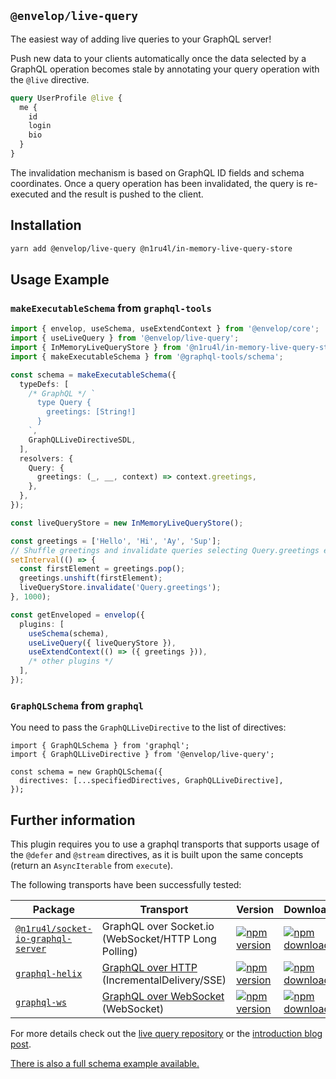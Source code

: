 ## `@envelop/live-query`

The easiest way of adding live queries to your GraphQL server!

Push new data to your clients automatically once the data selected by a GraphQL operation becomes stale by annotating your query operation with the `@live` directive.

```graphql
query UserProfile @live {
  me {
    id
    login
    bio
  }
}
```

The invalidation mechanism is based on GraphQL ID fields and schema coordinates. Once a query operation has been invalidated, the query is re-executed and the result is pushed to the client.

## Installation

```bash
yarn add @envelop/live-query @n1ru4l/in-memory-live-query-store
```

## Usage Example

### `makeExecutableSchema` from `graphql-tools`

```ts
import { envelop, useSchema, useExtendContext } from '@envelop/core';
import { useLiveQuery } from '@envelop/live-query';
import { InMemoryLiveQueryStore } from '@n1ru4l/in-memory-live-query-store';
import { makeExecutableSchema } from '@graphql-tools/schema';

const schema = makeExecutableSchema({
  typeDefs: [
    /* GraphQL */ `
      type Query {
        greetings: [String!]
      }
    `,
    GraphQLLiveDirectiveSDL,
  ],
  resolvers: {
    Query: {
      greetings: (_, __, context) => context.greetings,
    },
  },
});

const liveQueryStore = new InMemoryLiveQueryStore();

const greetings = ['Hello', 'Hi', 'Ay', 'Sup'];
// Shuffle greetings and invalidate queries selecting Query.greetings every second.
setInterval(() => {
  const firstElement = greetings.pop();
  greetings.unshift(firstElement);
  liveQueryStore.invalidate('Query.greetings');
}, 1000);

const getEnveloped = envelop({
  plugins: [
    useSchema(schema),
    useLiveQuery({ liveQueryStore }),
    useExtendContext(() => ({ greetings })),
    /* other plugins */
  ],
});
```

### `GraphQLSchema` from `graphql`

You need to pass the `GraphQLLiveDirective` to the list of directives:

```tsx
import { GraphQLSchema } from 'graphql';
import { GraphQLLiveDirective } from '@envelop/live-query';

const schema = new GraphQLSchema({
  directives: [...specifiedDirectives, GraphQLLiveDirective],
});
```

## Further information

This plugin requires you to use a graphql transports that supports usage of the `@defer` and `@stream` directives, as it is built upon the same concepts (return an `AsyncIterable` from `execute`).

The following transports have been successfully tested:

| Package                                                                                                                          | Transport                                                                                   | Version                                                                                                                                                                         | Downloads                                                                                                                                                                          |
| -------------------------------------------------------------------------------------------------------------------------------- | ------------------------------------------------------------------------------------------- | ------------------------------------------------------------------------------------------------------------------------------------------------------------------------------- | ---------------------------------------------------------------------------------------------------------------------------------------------------------------------------------- |
| [`@n1ru4l/socket-io-graphql-server`](https://github.com/n1ru4l/graphql-live-queries/blob/main/packages/socket-io-graphql-server) | GraphQL over Socket.io (WebSocket/HTTP Long Polling)                                        | [![npm version](https://badge.fury.io/js/%40n1ru4l%2Fsocket-io-graphql-server.svg)](https://github.com/n1ru4l/graphql-live-queries/blob/main/packages/socket-io-graphql-server) | [![npm downloads](https://img.shields.io/npm/dm/@n1ru4l/socket-io-graphql-server.svg)](https://github.com/n1ru4l/graphql-live-queries/blob/main/packages/socket-io-graphql-server) |
| [`graphql-helix`](https://github.com/danielrearden/graphql-helix)                                                                | [GraphQL over HTTP](https://github.com/graphql/graphql-over-http) (IncrementalDelivery/SSE) | [![npm version](https://badge.fury.io/js/graphql-helix.svg)](https://github.com/danielrearden/graphql-helix)                                                                    | [![npm downloads](https://img.shields.io/npm/dm/graphql-helix.svg)](https://github.com/danielrearden/graphql-helix)                                                                |
| [`graphql-ws`](https://github.com/enisdenjo/graphql-ws)                                                                          | [GraphQL over WebSocket](https://github.com/graphql/graphql-over-http/pull/140) (WebSocket) | [![npm version](https://badge.fury.io/js/graphql-ws.svg)](https://github.com/enisdenjo/graphql-ws)                                                                              | [![npm downloads](https://img.shields.io/npm/dm/graphql-ws.svg)](https://github.com/enisdenjo/graphql-ws)                                                                          |

For more details check out the [live query repository](https://github.com/n1ru4l/graphql-live-query) or the [introduction blog post](https://the-guild.dev/blog/subscriptions-and-live-queries-real-time-with-graphql).

[There is also a full schema example available.](https://github.com/n1ru4l/graphql-live-query/blob/main/packages/todo-example/server-ws/src/schema.ts)
